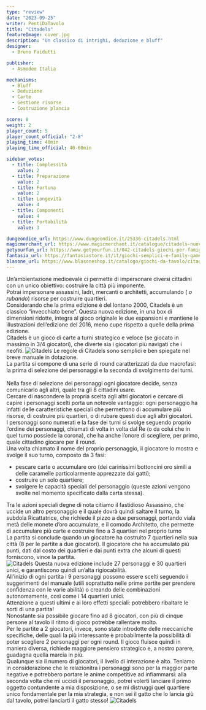 ```yaml
---
type: "review"
date: "2023-09-25"
writer: PentiDaTavolo
title: "Citadels"
featureImage: cover.jpg
description: "Un classico di intrighi, deduzione e bluff"
designer:
  - Bruno Faidutti

publisher:
  - Asmodee Italia

mechanisms:
  - Bluff
  - Deduzione
  - Carte
  - Gestione risorse
  - Costruzione plancia

score: 8
weight: 2
player_count: 5
player_count_official: "2-8"
playing_time: 40min
playing_time_official: 40-60min

sidebar_votes:
  - title: Complessità
    value: 2
  - title: Preparazione
    value: 2
  - title: Fortuna
    value: 2
  - title: Longevità
    value: 4
  - title: Componenti
    value: 4
  - title: Portabilità
    value: 3

dungeondice_url: https://www.dungeondice.it/25336-citadels.html
magicmerchant_url: https://www.magicmerchant.it/catalogue/citadels-nuova-edizione-55600/
getyourfun_url: https://www.getyourfun.it/042-citadels-giochi-per-famiglia.html
fantasia_url: https://fantasiastore.it/it/giochi-semplici-e-family-games/11837-citadels.html
blasone_url: https://www.blasoneshop.it/catalogo/giochi-da-tavolo/citadels-42-138
---
```


<Setting>
  Un’ambientazione medioevale ci permette di impersonare diversi cittadini con
  un unico obiettivo: costruire la città più imponente.
  <br />
  Potrai impersonare assassini, ladri, mercanti o architetti, accumulando (
  <em>o rubando</em>) risorse per costruire quartieri.
  <br />
  Considerando che la prima edizione è del lontano 2000, Citadels è un classico
  “invecchiato bene”. Questa nuova edizione, in una box di dimensioni ridotte,
  integra al gioco originale le due espansioni e mantiene le illustrazioni
  dell’edizione del 2016, meno cupe rispetto a quelle della prima edizione.
  <br />
  Citadels è un gioco di carte a turni strategico e veloce (se giocato in
  massimo in 3/4 giocatori), che diverte sia i giocatori più navigati che i
  neofiti.
</Setting>

<img src="./game1.jpg" alt="Citadels" />

<Rules>
  Le regole di Citadels sono semplici e ben spiegate nel breve manuale in
  dotazione. <br />
  La partita si compone di una serie di round caratterizzati da due macrofasi: la
  prima di selezione dei personaggi e la seconda di svolgimento dei turni. <br />
  <br />
  Nella fase di selezione dei personaggi ogni giocatore decide, senza comunicarlo
  agli altri, quale tra gli 8 cittadini usare.
  <br />
  Cercare di nascondere la propria scelta agli altri giocatori e cercare di capire
  i personaggi scelti porta un notevole vantaggio: ogni personaggio ha infatti delle
  caratteristiche speciali che permettono di accumulare più risorse, di costruire
  più quartieri, o di rubare questi due agli altri giocatori. <br />
  I personaggi sono numerati e la fase dei turni si svolge seguendo proprio
  l’ordine dei personaggi, chiamati di volta in volta dal Re (o da colui che in
  quel turno possiede la corona), che ha anche l’onore di scegliere, per primo,
  quale cittadino giocare per il round. <br />
  Una volta chiamato il nome del proprio personaggio, il giocatore lo mostra e svolge
  il suo turno, composto da 3 fasi:
  <br />
  <ul>
    <li>
      pescare carte o accumulare oro (dei carinissimi bottoncini oro simili a
      delle caramelle particolarmente apprezzate dai gatti);
    </li>
    <li>costruire un solo quartiere;</li>
    <li>
      svolgere le capacità speciali del personaggio (queste azioni vengono
      svolte nel momento specificato dalla carta stessa).
    </li>
  </ul>
  Tra le azioni speciali degne di nota citiamo il fastidioso Assassino, che
  uccide un altro personaggio e il quale dovrà quindi saltare il turno, la
  subdola Ricattatrice, che richiede il pizzo a due personaggi, portando viala
  metà delle monete d’oro accumulate, e il comodo Architetto, che permette di
  accumulare più carte e costruire fino a 3 quartieri nel proprio turno
  <br />
  La partita si conclude quando un giocatore ha costruito 7 quartieri nella sua
  città (8 per le partite a due giocatori). Il giocatore che ha accumulato più
  punti, dati dal costo dei quartieri e dai punti extra che alcuni di questi
  forniscono, vince la partita.
  <br />
</Rules>

<img src="./game2.jpg" alt="Citadels" />

<Feedback>
  Questa nuova edizione include 27 personaggi e 30 quartieri unici, e
  garantiscono quindi un’alta rigiocabilità. <br />
  All’inizio di ogni partita i 9 personaggi possono essere scelti seguendo i suggerimenti
  del manuale (utili soprattutto nelle prime partite per prendere confidenza con
  le varie abilità) o creando delle combinazioni autonomamente, così come i 14 quartieri
  unici.
  <br />
  Attenzione a questi ultimi e ai loro effetti speciali: potrebbero ribaltare le
  sorti di una partita!
  <br />
  Nonostante sia possibile giocare fino ad 8 giocatori, con più di cinque persone
  al tavolo il ritmo di gioco potrebbe rallentare molto. <br />
  Per le partite a 2 giocatori, invece, sono state introdotte delle meccaniche
  specifiche, delle quali la più interessante è probabilmente la possibilità di
  poter scegliere 2 personaggi per ogni round. Il gioco fluisce quindi in
  maniera diversa, richiede maggiore pensiero strategico e, a nostro parere,
  guadagna quella marcia in più.
  <br />
  Qualunque sia il numero di giocatori, il livello di interazione è alto.
  Teniamo in considerazione che le relazionitra i personaggi sono per la maggior
  parte negative e potrebbero portare le anime competitive ad infiammarsi: alla
  seconda volta che mi uccidi il personaggio, potrei volerti lanciare il primo
  oggetto contundente a mia disposizione, o se mi distruggi quel quartiere unico
  fondamentale per la mia strategia, e non sei il gatto che lo lancia giù dal
  tavolo, potrei lanciarti il gatto stesso!
</Feedback>

<img src="./game3.jpg" alt="Citadels" />
